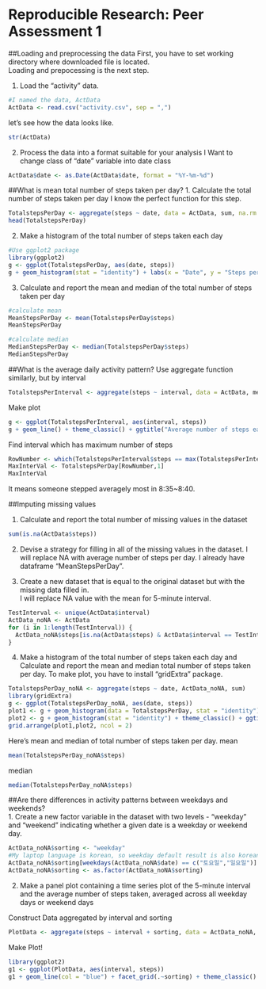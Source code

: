 Reproducible Research: Peer Assessment 1
========================================

##Loading and preprocessing the data
First, you have to set working directory where downloaded file is located.  
Loading and prepocessing is the next step.

1. Load the "activity" data.
```{r}
#I named the data, ActData
ActData <- read.csv("activity.csv", sep = ",")
```
let's see how the data looks like.
```{r}
str(ActData)
```

2. Process the data into a format suitable for your analysis
I Want to change class of "date" variable into date class
```{r}
ActData$date <- as.Date(ActData$date, format = "%Y-%m-%d")
```
##What is mean total number of steps taken per day?
1. Calculate the total number of steps taken per day
I know the perfect function for this step.
```{r}
TotalstepsPerDay <- aggregate(steps ~ date, data = ActData, sum, na.rm = TRUE)
head(TotalstepsPerDay)
```
2. Make a histogram of the total number of steps taken each day

```{r, fig.width=9}
#Use ggplot2 package
library(ggplot2)
g <- ggplot(TotalstepsPerDay, aes(date, steps))
g + geom_histogram(stat = "identity") + labs(x = "Date", y = "Steps per day") + ggtitle("Total number of steps taken each day") + theme_classic()
```

3. Calculate and report the mean and median of the total number of steps taken per day
```{r}
#calculate mean
MeanStepsPerDay <- mean(TotalstepsPerDay$steps)
MeanStepsPerDay
```

```{r}
#calculate median
MedianStepsPerDay <- median(TotalstepsPerDay$steps)
MedianStepsPerDay
```

##What is the average daily activity pattern?
Use aggregate function similarly, but by interval
```{r}
TotalstepsPerInterval <- aggregate(steps ~ interval, data = ActData, mean, na.rm = TRUE)
```
Make plot

```{r}
g <- ggplot(TotalstepsPerInterval, aes(interval, steps))
g + geom_line() + theme_classic() + ggtitle("Average number of steps each interval")
```


Find interval which has maximum number of steps
```{r}
RowNumber <- which(TotalstepsPerInterval$steps == max(TotalstepsPerInterval$steps))
MaxInterVal <- TotalstepsPerDay[RowNumber,1]
MaxInterVal
```

It means someone stepped averagely most in 8:35~8:40.

##Imputing missing values

1. Calculate and report the total number of missing values in the dataset
```{r}
sum(is.na(ActData$steps))
```

2. Devise a strategy for filling in all of the missing values in the dataset.
I will replace NA with average number of steps per day. I already have dataframe "MeanStepsPerDay".  

3. Create a new dataset that is equal to the original dataset but with the missing data filled in.  
I will replace NA value with the mean for 5-minute interval.

```{r}
TestInterval <- unique(ActData$interval)
ActData_noNA <- ActData
for (i in 1:length(TestInterval)) {
  ActData_noNA$steps[is.na(ActData$steps) & ActData$interval == TestInterval[i]] <- TotalstepsPerInterval[i,2]
}
```

4. Make a histogram of the total number of steps taken each day and Calculate and report the mean and median total number of steps taken per day.
To make plot, you have to install "gridExtra" package.

```{r}
TotalstepsPerDay_noNA <- aggregate(steps ~ date, ActData_noNA, sum)
library(gridExtra)
g <- ggplot(TotalstepsPerDay_noNA, aes(date, steps))
plot1 <- g + geom_histogram(data = TotalstepsPerDay, stat = "identity") + ggtitle("Total number of steps taken each day") + theme_classic()
plot2 <- g + geom_histogram(stat = "identity") + theme_classic() + ggtitle("Total number of steps per day", subtitle ="replace NA with average steps by interval")
grid.arrange(plot1,plot2, ncol = 2)
```

Here's mean and median of total number of steps taken per day.
mean
```{r}
mean(TotalstepsPerDay_noNA$steps)
```
median
```{r}
median(TotalstepsPerDay_noNA$steps)
```

##Are there differences in activity patterns between weekdays and weekends?  
1. Create a new factor variable in the dataset with two levels - "weekday" and "weekend" indicating whether a given date is a weekday or weekend day.
```{r}
ActData_noNA$sorting <- "weekday"
#My laptop language is korean, so weekday default result is also korean.
ActData_noNA$sorting[weekdays(ActData_noNA$date) == c("토요일","일요일")] <- "weekend"
ActData_noNA$sorting <- as.factor(ActData_noNA$sorting)
```

2. Make a panel plot containing a time series plot of the 5-minute interval and the average number of steps taken, averaged across all weekday days or weekend days

Construct Data aggregated by interval and sorting
```{r}
PlotData <- aggregate(steps ~ interval + sorting, data = ActData_noNA, mean)
```

Make Plot!

```{r}
library(ggplot2)
g1 <- ggplot(PlotData, aes(interval, steps))
g1 + geom_line(col = "blue") + facet_grid(.~sorting) + theme_classic() + ggtitle("Average number of steps per interval", subtitle = "Compare between weekday and weekend")
```
